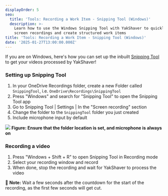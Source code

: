 ```yaml
---
displayOrder: 5
seo:
  title: 'Tools: Recording a Work Item - Snipping Tool (Windows)'
  description: >-
    Learn how to use the Windows Snipping Tool with YakShaver to quickly capture
    screen recordings and create structured work items
title: 'Tools: Recording a Work Item - Snipping Tool (Windows)'
date: '2025-01-27T13:00:00.000Z'
---
```


If you are on Windows, here's how you can set up the inbuilt [Snipping Tool](https://support.microsoft.com/en-us/windows/use-snipping-tool-to-capture-screenshots-00246869-1843-655f-f220-97299b865f6b) to get your videos processed by YakShaver!

### Setting up Snipping Tool

1. In your OneDrive Recordings folder, create a new Folder called `SnippingTool`, i.e. `OneDrive\Recordings\SnippingTool`
2. Press "Windows" and search for "Snipping Tool" to open the Snipping Tool app
3. Go to Snipping Tool | Settings | In the "Screen recording" section
4. Change the folder to the `SnippingTool` folder you just created
5. Include microphone input by default

![](/YakShaver/Docs/snipping-tool-settings.png)
**Figure: Ensure that the folder location is set, and microphone is always on**

### Recording a video

1. Press "Windows + Shift + R" to open Snipping Tool in Recording mode
2. Select your recording window and record
3. When done, stop the recording and wait for YakShaver to process the video

📄 **Note:** Wait a few seconds after the countdown for the start of the recording, as the first few seconds will get cut.

